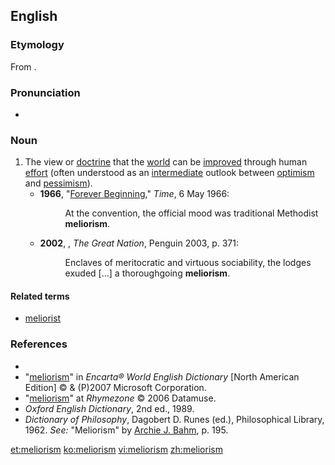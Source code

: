 ==English==
===Etymology===
From {{etyl|la}} {{term|melior||better}} {{suffix||ism}}.

===Pronunciation===
*{{a|UK}} {{IPA|/ˈmiːlɪəɹɪz(ə)m/}}

===Noun===
{{en-noun}}

# The view or [[doctrine]] that the [[world]] can be [[improve]]d through human [[effort]] (often understood as an [[intermediate]] outlook between [[optimism]] and [[pessimism]]). {{defdate|from 19th c.}}
#*'''1966''', "[http://www.time.com/time/magazine/article/0,9171,901869,00.html Forever Beginning]," ''Time'', 6 May 1966:
#*: At the convention, the official mood was traditional Methodist '''meliorism'''.
#*'''2002''', {{w|Colin Jones (historian)|Colin Jones}}, ''The Great Nation'', Penguin 2003, p. 371:
#*:Enclaves of meritocratic and virtuous sociability, the lodges exuded [...] a thoroughgoing '''meliorism'''.
 
====Related terms====
* [[meliorist]]

===References===
* {{R:Dictionary.com}}
* "[http://encarta.msn.com/dictionary_/meliorism.html meliorism]" in ''Encarta® World English Dictionary'' [North American Edition] © & (P)2007 Microsoft Corporation.
* "[http://www.rhymezone.com/r/rhyme.cgi?Word=meliorism meliorism]" at ''Rhymezone'' © 2006 Datamuse.
* ''Oxford English Dictionary'', 2nd ed., 1989.
* ''Dictionary of Philosophy'', Dagobert D. Runes (ed.), Philosophical Library, 1962. ''See:'' "Meliorism" by [[w:Archie J. Bahm|Archie J. Bahm]], p. 195.

[[et:meliorism]]
[[ko:meliorism]]
[[vi:meliorism]]
[[zh:meliorism]]
